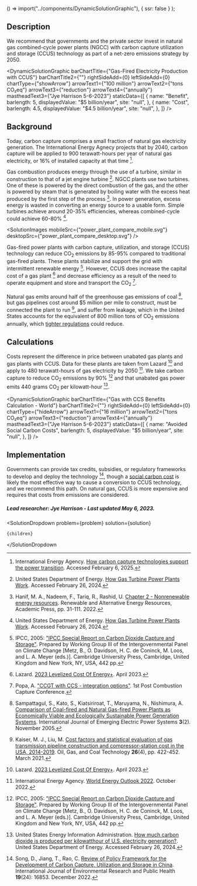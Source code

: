 

  () => import("../components/DynamicSolutionGraphic"),
  { ssr: false }
);


## Description

We recommend that governments and the private sector invest in natural gas combined-cycle power plants (NGCC) with carbon capture utilization and storage (CCUS) technology as part of a net-zero emissions strategy by 2050.

<DynamicSolutionGraphic
  barChartTitle={"Gas-Fired Electricity Production with CCUS"}
  barChartTitle2={""}
  rightSideAdd={0}
  leftSideAdd={0}
  chartType={"showArrow"}
  arrowText1={"100 million"}
  arrowText2={"tons CO₂eq"}
  arrowText3={"reduction"}
  arrowText4={"annually"}
  mastheadText3={"Jye Harrison 5-6-2023"}
  staticData={[
    {
      name: "Benefit",
      barlength: 5,
      displayedValue: "$5 billion/year",
      site: "null",
    },
    {
      name: "Cost",
      barlength: 4.5,
      displayedValue: "$4.5 billion/year",
      site: "null",
    },
  ]}
/>

## Background

Today, carbon capture comprises a small fraction of natural gas electricity generation. The International Energy Agnecy projects that by 2040, carbon capture will be applied to 900 terawatt-hours per year of natural gas electricity, or 16% of installed capacity at that time [^"13"].

Gas combustion produces energy through the use of a turbine, similar in construction to that of a jet engine turbine [^"5"]. NGCC plants use two turbines. One of these is powered by the direct combustion of the gas, and the other is powered by steam that is generated by boiling water with the excess heat produced by the first step of the process [^"7"]. In power generation, excess energy is wasted in converting an energy source to a usable form. Simple turbines achieve around 20-35% efficiencies, whereas combined-cycle could achieve 60-80% [^"5"].

<SolutionImages
  mobileSrc={"power_plant_compare_mobile.svg"}
  desktopSrc={"power_plant_compare_desktop.svg"}
/>

Gas-fired power plants with carbon capture, utilization, and storage (CCUS) technology can reduce CO<sub>2</sub> emissions by 85-95% compared to traditional gas-fired plants. These plants stabilize and support the grid with intermittent renewable energy [^"1"]. However, CCUS does increase the capital cost of a gas plant [^"21"] and decrease efficiency as a result of the need to operate equipment and store and transport the CO<sub>2</sub> [^"2"].

Natural gas emits around half of the greenhouse gas emissions of coal [^"9"], but gas pipelines cost around $5 million per mile to construct, must be connected the plant to run [^"10"], and suffer from leakage, which in the United States accounts for the equivalent of 800 million tons of CO<sub>2</sub> emissions annually, which [tighter regulations](https://www.urbancruiseship.org/energy/energy_production/gas#tighter-regulation-on-leakage-rates) could reduce.

## Calculations

Costs represent the difference in price between unabated gas plants and gas plants with CCUS. Data for these plants are taken from Lazard [^"21"] and apply to 480 terawatt-hours of gas electricity by 2050 [^"26"]. We take carbon capture to reduce CO<sub>2</sub> emissions by 90% [^"1"] and that unabated gas power emits 440 grams CO<sub>2</sub> per kilowatt-hour [^"12"].

<DynamicSolutionGraphic
  barChartTitle={"Gas with CCS Benefits Calculation - World"}
  barChartTitle2={""}
  rightSideAdd={0}
  leftSideAdd={0}
  chartType={"hideArrow"}
  arrowText1={"16 million"}
  arrowText2={"tons CO₂eq"}
  arrowText3={"reduction"}
  arrowText4={"annually"}
  mastheadText3={"Jye Harrison 5-6-2023"}
  staticData={[
    {
      name: "Avoided Social Carbon Costs",
      barlength: 5,
      displayedValue: "$5 billion/year",
      site: "null",
    },
  ]}
/>

## Implementation

Governments can provide tax credits, subsidies, or regulatory frameworks to develop and deploy the technology [^"3"], though a [social carbon cost](https://www.urbancruiseship.org/energy/energy_socioeconomics/carbon_pricing_e) is likely the most effective way to cause a conversion to CCUS technology, and we recommend this path. On natural gas, CCUS is more expensive and requires that costs from emissions are considered.

##### Lead researcher: Jye Harrison - Last updated May 6, 2023.

[^"1"]: IPCC, 2005: ["IPCC Special Report on Carbon Dioxide Capture and Storage"](https://www.ipcc.ch/report/carbon-dioxide-capture-and-storage/). Prepared by Working Group III of the Intergovernmental Panel on Climate Change [Metz, B., O. Davidson, H. C. de Coninck, M. Loos, and L. A. Meyer (eds.)]. Cambridge University Press, Cambridge, United Kingdom and New York, NY, USA, 442 pp.
[^"2"]: Popa, A. ["CCGT with CCS - integration options"](https://ieaghg.org/docs/General_Docs/PCCC1/Abstracts_Final/pccc1Abstract00055.pdf). 1st Post Combustion Capture Conference.
[^"3"]: Song, D., Jiang, T., Rao, C. [Review of Policy Framework for the Development of Carbon Capture, Utilization and Storage in China](https://www.ncbi.nlm.nih.gov/pmc/articles/PMC9778907/). International Journal of Environmental Research and Public Health <b>19</b>(24): 16853. December 2022.
[^"4"]: [CCUS or no CCUS? Societal support for policy frameworks and stakeholder perceptions in France, Spain, and Poland](https://onlinelibrary.wiley.com/doi/10.1002/ghg.2195).
[^"5"]: United States Department of Energy. [How Gas Turbine Power Plants Work](https://www.energy.gov/fecm/how-gas-turbine-power-plants-work). Accessed February 26, 2024.
[^"6"]: [Achieving the Paris Climate Agreement Goals](https://link.springer.com/book/10.1007/978-3-030-05843-2). Book.2019
[^"7"]: Hanif, M. A., Nadeem, F., Tariq, R., Rashid, U. [Chapter 2 - Nonrenewable energy resources](https://www.sciencedirect.com/science/article/abs/pii/B9780128181508000083). Renewable and Alternative Energy Resources, Academic Press, pp. 31-111. 2022.
[^"8"]: [Scaling up energy transition investments to meet the 1.5°C goa](https://www.irena.org/Digital-content/Digital-Story/2023/Mar/Scaling-up-energy-transition-investments-to-meet-the-1-point-5-degrees-celsius-goal/detail). International Renewable Energy Agency.Accessed Apr 2023.
[^"9"]: Sampattagul, S., Kato, S., Kiatsiriroat, T., Maruyama, N., Nishimura, A. [Comparison of Coal-fired and Natural Gas-fired Power Plants as Economically Viable and Ecologically Sustainable Power Generation Systems](https://www.researchgate.net/publication/245551195_Comparison_of_Coal-fired_and_Natural_Gas-fired_Power_Plants_as_Economically_Viable_and_Ecologically_Sustainable_Power_Generation_Systems). International Journal of Emerging Electric Power Systems <b>3</b>(2). November 2005.
[^"10"]: Kaiser, M. J., Liu, M. [Cost factors and statistical evaluation of gas transmission pipeline construction and compressor-station cost in the USA, 2014-2019](https://www.inderscienceonline.com/doi/abs/10.1504/IJOGCT.2021.114068). Oil, Gas, and Coal Technology <b>26</b>(4), pp. 422-452. March 2021.
[^"11"]: [https://www.urbancruiseship.org/energy/energy_production/gas#tighter-regulation-on-leakage-rates](https://www.urbancruiseship.org/energy/energy_production/gas#tighter-regulation-on-leakage-rates).
[^"12"]: United States Energy Information Administration. [How much carbon dioxide is produced per kilowatthour of U.S. electricity generation?](https://www.eia.gov/tools/faqs/faq.php?id=74&t=11). United States Department of Energy. Accessed February 26, 2024.
[^"13"]: International Energy Agency. [How carbon capture technologies support the power transition](https://www.iea.org/reports/the-role-of-ccus-in-low-carbon-power-systems/how-carbon-capture-technologies-support-the-power-transition). Accessed February 6, 2025.
[^"14"]: []().
[^"15"]: []().
[^"16"]: [Net Zero by 2050 – Analysis - IEA](https://www.iea.org/reports/net-zero-by-2050). International Energy Agency.May 2021.
[^"17"]: Babaee, S., Loughlin, D.H. ["Exploring the role of natural gas power plants with carbon capture and storage as a bridge to a low-carbon future"](https://www.ncbi.nlm.nih.gov/pmc/articles/PMC7252577/). Clean technologies and environmental policy <b>20</b>(2), pp. 379-391. March 2018.
[^"18"]: []().
[^"19"]: []().
[^"20"]: []().
[^"21"]: Lazard. [2023 Levelized Cost Of Energy+](https://www.lazard.com/research-insights/2023-levelized-cost-of-energyplus/). April 2023.
[^"22"]: []().
[^"23"]: [GHG Emission Factors Hub | US EPA](https://www.epa.gov/climateleadership/ghg-emission-factors-hub). United States Envrionmental Protection Agency.Accessed Apr 2023.
[^"24"]: [Greenhouse Gas Equivalencies Calculator | US EPA](https://www.epa.gov/energy/greenhouse-gas-equivalencies-calculator#results). United States Envrionmental Protection Agency.Accessed Apr 2023.
[^"25"]: []().
[^"26"]: International Energy Agency. [World Energy Outlook 2022](https://www.iea.org/reports/world-energy-outlook-2022). October 2022.
[^"27"]: []().

  <SolutionDropdown 
    problem={problem} 
    solution={solution}
  >
    {children}
  </SolutionDropdown

>

